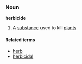 ===Noun===
'''herbicide'''

# A [[substance]] used to kill [[plant]]s

====Related terms====
*[[herb]]
*[[herbicidal]]